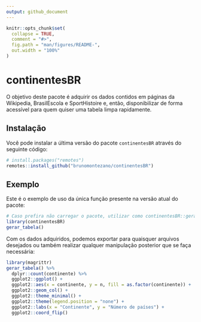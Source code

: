 ```yaml
---
output: github_document
---
```


<!-- README.md is generated from README.Rmd. Please edit that file -->

```r
knitr::opts_chunk$set(
  collapse = TRUE,
  comment = "#>",
  fig.path = "man/figures/README-",
  out.width = "100%"
)
```

# continentesBR

<!-- badges: start -->
<!-- badges: end -->

O objetivo deste pacote é adquirir os dados contidos em páginas da Wikipedia,
BrasilEscola e SportHistoire e, então, disponibilizar de forma acessível para quem
quiser uma tabela limpa rapidamente.

## Instalação

Você pode instalar a última versão do pacote `continentesBR` através do seguinte código:

``` r
# install.packages("remotes")
remotes::install_github("brunomontezano/continentesBR")
```

## Exemplo

Este é o exemplo de uso da única função presente na versão atual do pacote:

```r
# Caso prefira não carregar o pacote, utilizar como continentesBR::gerar_tabela()
library(continentesBR)
gerar_tabela()
```

Com os dados adquiridos, podemos exportar para quaisquer arquivos desejados ou também
realizar qualquer manipulação posterior que se faça necessária:

```r
library(magrittr)
gerar_tabela() %>%
  dplyr::count(continente) %>% 
  ggplot2::ggplot() +
  ggplot2::aes(x = continente, y = n, fill = as.factor(continente)) +
  ggplot2::geom_col() +
  ggplot2::theme_minimal() +
  ggplot2::theme(legend.position = "none") +
  ggplot2::labs(x = "Continente", y = "Número de países") +
  ggplot2::coord_flip()
```
